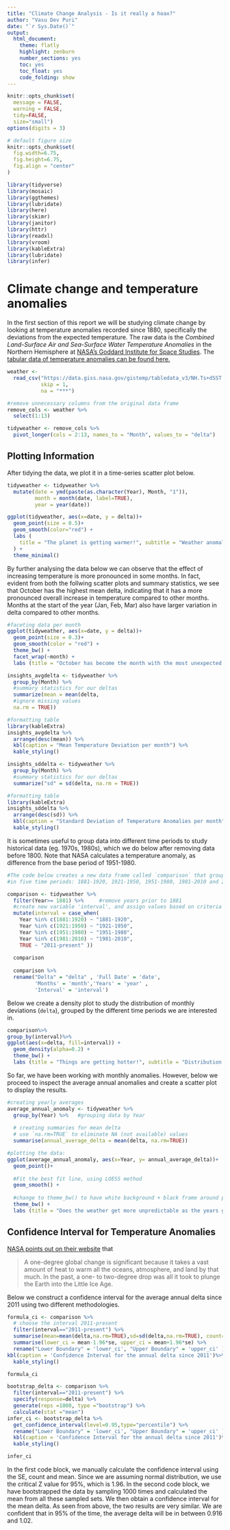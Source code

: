 ```yaml
---
title: "Climate Change Analysis - Is it really a hoax?"
author: "Vasu Dev Puri"
date: "`r Sys.Date()`"
output:
  html_document:
    theme: flatly
    highlight: zenburn
    number_sections: yes
    toc: yes
    toc_float: yes
    code_folding: show
---
```



```r
knitr::opts_chunk$set(
  message = FALSE, 
  warning = FALSE, 
  tidy=FALSE,     
  size="small")   
options(digits = 3)

# default figure size
knitr::opts_chunk$set(
  fig.width=6.75, 
  fig.height=6.75,
  fig.align = "center"
)
```


```r
library(tidyverse)  
library(mosaic)
library(ggthemes)
library(lubridate)
library(here)
library(skimr)
library(janitor)
library(httr)
library(readxl)
library(vroom)
library(kableExtra)
library(lubridate)
library(infer)
```

# Climate change and temperature anomalies 

In the first section of this report we will be studying climate change by looking at temperature anomalies recorded since 1880, specifically the deviations from the expected temperature. The raw data is the *Combined Land-Surface Air and Sea-Surface Water Temperature Anomalies* in the Northern Hemisphere at [NASA's Goddard Institute for Space Studies](https://data.giss.nasa.gov/gistemp). The [tabular data of temperature anomalies can be found here.](https://data.giss.nasa.gov/gistemp/tabledata_v3/NH.Ts+dSST.txt)

```r

weather <- 
  read_csv("https://data.giss.nasa.gov/gistemp/tabledata_v3/NH.Ts+dSST.csv", 
           skip = 1, 
           na = "***")

```

```r
#remove unnecessary columns from the original data frame
remove_cols <- weather %>%
  select(1:13)

tidyweather <- remove_cols %>%
  pivot_longer(cols = 2:13, names_to = "Month", values_to = "delta")

```

## Plotting Information

After tidying the data, we plot it in a time-series scatter plot below. 

```r

tidyweather <- tidyweather %>%
  mutate(date = ymd(paste(as.character(Year), Month, "1")),
         month = month(date, label=TRUE),
         year = year(date))

ggplot(tidyweather, aes(x=date, y = delta))+
  geom_point(size = 0.5)+
  geom_smooth(color="red") +
  labs (
    title = "The planet is getting warmer!", subtitle = "Weather anomalies since 1880", x = "Year", y = "Temperature Deviation", caption = "Source: NASA's Goddard Institute for Space Studies"
  ) + 
  theme_minimal()

```

By further analysing the data below we can observe that the effect of increasing temperature is more pronounced in some months. In fact, evident from both the follwing scatter plots and summary statistics, we see that October has the highest mean delta, indicating that it has a more pronounced overall increase in temperature compared to other months. Months at the start of the year (Jan, Feb, Mar) also have larger variation in delta compared to other months.


```r
#faceting data per month 
ggplot(tidyweather, aes(x=date, y = delta))+
  geom_point(size = 0.3)+
  geom_smooth(color = "red") +
  theme_bw() +
  facet_wrap(~month) +
  labs (title = "October has become the month with the most unexpected weather", subtitle = "Weather Anomalies since 1880 by month", x = "Year", y = "Temperature Deviation", caption = "Source: NASA's Goddard Institute for Space Studies") 

insights_avgdelta <- tidyweather %>%
  group_by(Month) %>%
  #summary statistics for our deltas 
  summarize(mean = mean(delta, 
  #ignore missing values 
  na.rm = TRUE)) 

#formatting table 
library(kableExtra)
insights_avgdelta %>%
  arrange(desc(mean)) %>%
  kbl(caption = "Mean Temperature Deviation per month") %>%
  kable_styling()

```
```r

insights_sddelta <- tidyweather %>%
  group_by(Month) %>%
  #summary statistics for our deltas 
  summarize("sd" = sd(delta, na.rm = TRUE)) 

#formatting table
library(kableExtra)
insights_sddelta %>%
  arrange(desc(sd)) %>%
  kbl(caption = "Standard Deviation of Temperature Anomalies per month") %>%
  kable_styling()

```

It is sometimes useful to group data into different time periods to study historical data (eg. 1970s, 1980s), which we do below after removing data before 1800. Note that NASA calculates a temperature anomaly, as difference from the base period of 1951-1980. 

```r
#The code below creates a new data frame called `comparison` that groups data 
#in five time periods: 1881-1920, 1921-1950, 1951-1980, 1981-2010 and 2011-present. 

comparison <- tidyweather %>% 
  filter(Year>= 1881) %>%     #remove years prior to 1881
  #create new variable 'interval', and assign values based on criteria below:
  mutate(interval = case_when(
    Year %in% c(1881:1920) ~ "1881-1920",
    Year %in% c(1921:1950) ~ "1921-1950",
    Year %in% c(1951:1980) ~ "1951-1980",
    Year %in% c(1981:2010) ~ "1981-2010",
    TRUE ~ "2011-present" ))
  
  comparison 
  
  comparison %>%
  rename("Delta" = "delta" , 'Full Date' = 'date',
         'Months' = 'month','Years' = 'year' ,
         'Interval' = 'interval')

```
Below we  create a density plot to study the distribution of monthly deviations (`delta`), grouped by the different time periods we are interested in. 

```r

comparison%>%
group_by(interval)%>%
ggplot(aes(x=delta, fill=interval)) +
  geom_density(alpha=0.2) +   
  theme_bw() +               
  labs (title = "Things are getting hotter!", subtitle = "Distribution of temperature deviations for each time interval", x = "Temperature Deviations", caption ="Source: NASA's Goddard Institute for Space Studies") 


```

So far, we have been working with monthly anomalies. However, below we proceed to inspect the average annual anomalies and create a scatter plot to display the results. 

```r

#creating yearly averages
average_annual_anomaly <- tidyweather %>% 
  group_by(Year) %>%   #grouping data by Year
  
  # creating summaries for mean delta 
  # use `na.rm=TRUE` to eliminate NA (not available) values 
  summarise(annual_average_delta = mean(delta, na.rm=TRUE)) 

#plotting the data:
ggplot(average_annual_anomaly, aes(x=Year, y= annual_average_delta))+
  geom_point()+
  
  #Fit the best fit line, using LOESS method
  geom_smooth() +
  
  #change to theme_bw() to have white background + black frame around plot
  theme_bw() +
  labs (title = "Does the weather get more unpredictable as the years go by?", subtitle = "Average temperature deviation per year", y = "Average Annual Temperature Deviation",  caption ="Source: NASA's Goddard Institute for Space Studies")                         


```

## Confidence Interval for Temperature Anomalies 

[NASA points out on their website](https://earthobservatory.nasa.gov/world-of-change/decadaltemp.php) that 

> A one-degree global change is significant because it takes a vast amount of heat to warm all the oceans, atmosphere, and land by that much. In the past, a one- to two-degree drop was all it took to plunge the Earth into the Little Ice Age.

Below we construct a confidence interval for the average annual delta since 2011 using two different methodologies. 

```r
formula_ci <- comparison %>% 
  # choose the interval 2011-present
  filter(interval=="2011-present") %>% 
  summarise(mean=mean(delta,na.rm=TRUE),sd=sd(delta,na.rm=TRUE), count=n(),se=sd/sqrt(count)) %>%
  summarise(lower_ci = mean-1.96*se, upper_ci = mean+1.96*se) %>%
  rename("Lower Boundary" = 'lower_ci', "Upper Boundary" = 'upper_ci' ) %>%
kbl(caption = 'Confidence Interval for the annual delta since 2011')%>%
  kable_styling() 

formula_ci 
```


```r
bootstrap_delta <- comparison %>% 
  filter(interval=="2011-present") %>% 
  specify(response=delta) %>%
  generate(reps =1000, type ="bootstrap") %>%
  calculate(stat ="mean")
infer_ci <- bootstrap_delta %>% 
  get_confidence_interval(level=0.95,type="percentile") %>%
  rename("Lower Boundary" = 'lower_ci', "Upper Boundary" = 'upper_ci' ) %>%
  kbl(caption = 'Confidence Interval for the annual delta since 2011')%>%
  kable_styling()

infer_ci
```
In the first code block, we manually calculate the confidence interval using the SE, count and mean. Since we are assuming normal distribution, we use the critical Z value for 95%, which is 1.96. In the second code block, we have bootstrapped the data by sampling 1000 times and calculated the mean from all these sampled sets. We then obtain a confidence interval for the mean delta. As seen from above, the two results are very similar. We are confident that in 95% of the time, the average delta will be in between 0.916 and 1.02. 

